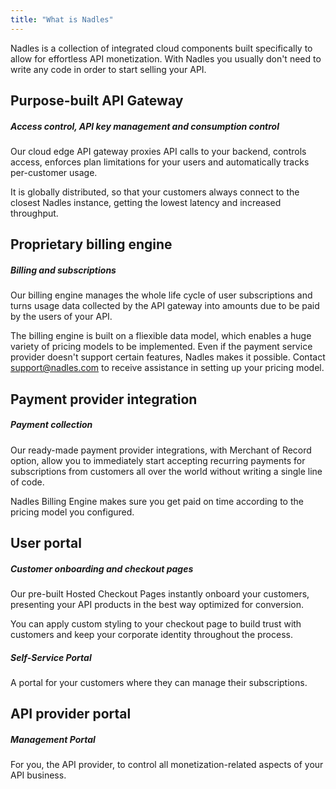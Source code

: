 ```yaml
---
title: "What is Nadles"
---
```


Nadles is a collection of integrated cloud components built specifically to allow for effortless API monetization.
With Nadles you usually don't need to write any code in order to start selling your API.

## Purpose-built API Gateway

##### Access control, API key management and consumption control

Our cloud edge API gateway proxies API calls to your backend, controls access, enforces plan limitations for your users and automatically tracks per-customer usage.

It is globally distributed, so that your customers always connect to the closest Nadles instance, getting the lowest latency and increased throughput.

## Proprietary billing engine

##### Billing and subscriptions

Our billing engine manages the whole life cycle of user subscriptions and turns usage data collected by the API gateway into amounts due to be paid by the users of your API.

The billing engine is built on a fliexible data model, which enables a huge variety of pricing models to be implemented. Even if the payment service provider doesn't support certain features, Nadles makes it possible. Contact [support@nadles.com](mailto:support@nadles.com) to receive assistance in setting up your pricing model.

## Payment provider integration

##### Payment collection

Our ready-made payment provider integrations, with Merchant of Record option, allow you to immediately start accepting recurring payments for subscriptions from customers all over the world without writing a single line of code.

Nadles Billing Engine makes sure you get paid on time according to the pricing model you configured.

## User portal

##### Customer onboarding and checkout pages

Our pre-built Hosted Checkout Pages instantly onboard your customers, presenting your API products in the best way optimized for conversion.

You can apply custom styling to your checkout page to build trust with customers and keep your corporate identity throughout the process.

##### Self-Service Portal

A portal for your customers where they can manage their subscriptions.

## API provider portal

##### Management Portal

For you, the API provider, to control all monetization-related aspects of your API business.